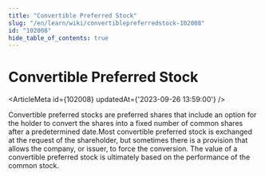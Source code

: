 ```yaml
---
title: "Convertible Preferred Stock"
slug: "/en/learn/wiki/convertiblepreferredstock-102008"
id: "102008"
hide_table_of_contents: true
---
```



# Convertible Preferred Stock

<ArticleMeta id={102008} updatedAt={'2023-09-26 13:59:00'} />
<div className='border-solid border-b border-t-0 my-4 border-[var(--ifm-color-gray-300)]' />

Convertible preferred stocks are preferred shares that include an option for the holder to convert the shares into a fixed number of common shares after a predetermined date.Most convertible preferred stock is exchanged at the request of the shareholder, but sometimes there is a provision that allows the company, or issuer, to force the conversion. The value of a convertible preferred stock is ultimately based on the performance of the common stock.
